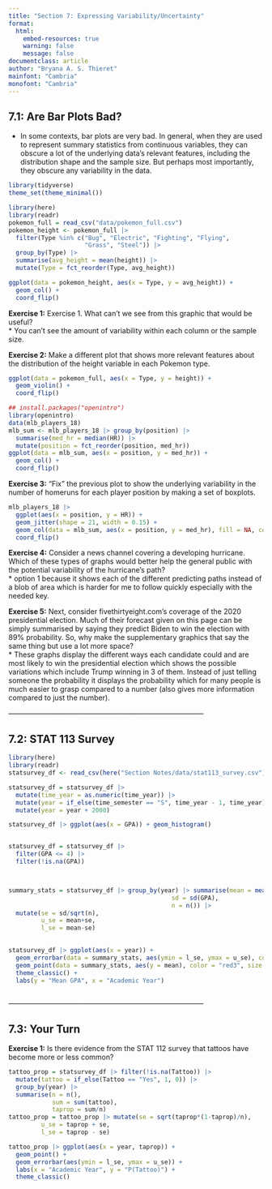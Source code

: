 ```yaml
---
title: "Section 7: Expressing Variability/Uncertainty"
format:
  html:
    embed-resources: true
    warning: false
    message: false
documentclass: article
author: "Bryana A. S. Thieret"
mainfont: "Cambria"
monofont: "Cambria"
---
```



## 7.1: Are Bar Plots Bad?  

* In some contexts, bar plots are very bad. In general, when they are used to represent summary statistics from continuous variables, they can obscure a lot of the underlying data's relevant features, including the distribution shape and the sample size. But perhaps most importantly, they obscure any variability in the data.  


```r
library(tidyverse)
theme_set(theme_minimal())

library(here)
library(readr)
pokemon_full = read_csv("data/pokemon_full.csv")
pokemon_height <- pokemon_full |> 
  filter(Type %in% c("Bug", "Electric", "Fighting", "Flying",
                     "Grass", "Steel")) |>
  group_by(Type) |>
  summarise(avg_height = mean(height)) |>
  mutate(Type = fct_reorder(Type, avg_height))

ggplot(data = pokemon_height, aes(x = Type, y = avg_height)) +
  geom_col() +
  coord_flip()
```

**Exercise 1:** Exercise 1. What can’t we see from this graphic that would be useful?  
* You can't see the amount of variability within each column or the sample size.  

**Exercise 2:** Make a different plot that shows more relevant features about the distribution of the height variable in each Pokemon type.  

```r
ggplot(data = pokemon_full, aes(x = Type, y = height)) +
  geom_violin() +
  coord_flip()
```


```r
## install.packages("openintro")
library(openintro)
data(mlb_players_18)
mlb_sum <- mlb_players_18 |> group_by(position) |>
  summarise(med_hr = median(HR)) |>
  mutate(position = fct_reorder(position, med_hr))
ggplot(data = mlb_sum, aes(x = position, y = med_hr)) +
  geom_col() +
  coord_flip()
```


**Exercise 3:** “Fix” the previous plot to show the underlying variability in the number of homeruns for each player position by making a set of boxplots.

```r
mlb_players_18 |> 
  ggplot(aes(x = position, y = HR)) + 
  geom_jitter(shape = 21, width = 0.15) +
  geom_col(data = mlb_sum, aes(x = position, y = med_hr), fill = NA, color = "black") + 
  coord_flip()

```

**Exercise 4:** Consider a news channel covering a developing hurricane. Which of these types of graphs would better help the general public with the potential variability of the hurricane’s path?  
* option 1 because it shows each of the different predicting paths instead of a blob of area which is harder for me to follow quickly especially with the needed key.  



**Exercise 5:** Next, consider fivethirtyeight.com’s coverage of the 2020 presidential election. Much of their forecast given on this page can be simply summarised by saying they predict Biden to win the election with 89% probability. So, why make the supplementary graphics that say the same thing but use a lot more space?  
* These graphs display the different ways each candidate could and are most likely to win the presidential election which shows the possible variations which include Trump winning in 3 of them. Instead of just telling someone the probability it displays the probability which for many people is much easier to grasp compared to a number (also gives more information compared to just the number).  

_-----------------------------------------------------------------------------------_   

## 7.2: STAT 113 Survey  

```r
library(here)
library(readr)
statsurvey_df <- read_csv(here("Section Notes/data/stat113_survey.csv"))
```


```r
statsurvey_df = statsurvey_df |> 
  mutate(time_year = as.numeric(time_year)) |>
  mutate(year = if_else(time_semester == "S", time_year - 1, time_year)) |>
  mutate(year = year + 2000)

statsurvey_df |> ggplot(aes(x = GPA)) + geom_histogram()


statsurvey_df = statsurvey_df |> 
  filter(GPA <= 4) |>
  filter(!is.na(GPA))



summary_stats = statsurvey_df |> group_by(year) |> summarise(mean = mean(GPA),
                                             sd = sd(GPA),
                                             n = n()) |>
  mutate(se = sd/sqrt(n),
         u_se = mean+se,
         l_se = mean-se)
  

statsurvey_df |> ggplot(aes(x = year)) +
  geom_errorbar(data = summary_stats, aes(ymin = l_se, ymax = u_se), color = "brown4") +
  geom_point(data = summary_stats, aes(y = mean), color = "red3", size = 3) +
  theme_classic() +
  labs(y = "Mean GPA", x = "Academic Year")
  

```




_-----------------------------------------------------------------------------------_   

## 7.3: Your Turn  


**Exercise 1:** Is there evidence from the STAT 112 survey that tattoos have become more or less common?  


```r
tattoo_prop = statsurvey_df |> filter(!is.na(Tattoo)) |> 
  mutate(tattoo = if_else(Tattoo == "Yes", 1, 0)) |>
  group_by(year) |> 
  summarise(n = n(),
            sum = sum(tattoo),
            taprop = sum/n) 
tattoo_prop = tattoo_prop |> mutate(se = sqrt(taprop*(1-taprop)/n),
         u_se = taprop + se,
         l_se = taprop - se)

tattoo_prop |> ggplot(aes(x = year, taprop)) +
  geom_point() +
  geom_errorbar(aes(ymin = l_se, ymax = u_se)) +
  labs(x = "Academic Year", y = "P(Tattoo)") +
  theme_classic() 

```






